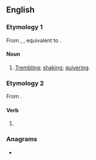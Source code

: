 ==English==

===Etymology 1===
From {{etyl|enm|en}} {{m|enm|*beverynge}}, {{m|enm|beuerynge}}, equivalent to {{suffix|en|bever|ing}}.

====Noun====
{{en-noun|-}}

# [[trembling|Trembling]]; [[shaking]]; [[quivering]].

===Etymology 2===
From {{suffix|en|bever|ing}}.

====Verb====
{{head|en|verb form}}

# {{present participle of|bever|lang=en|nocat=1}}

===Anagrams===
* {{anagrams|en|a=beeginrv|Bergevin}}